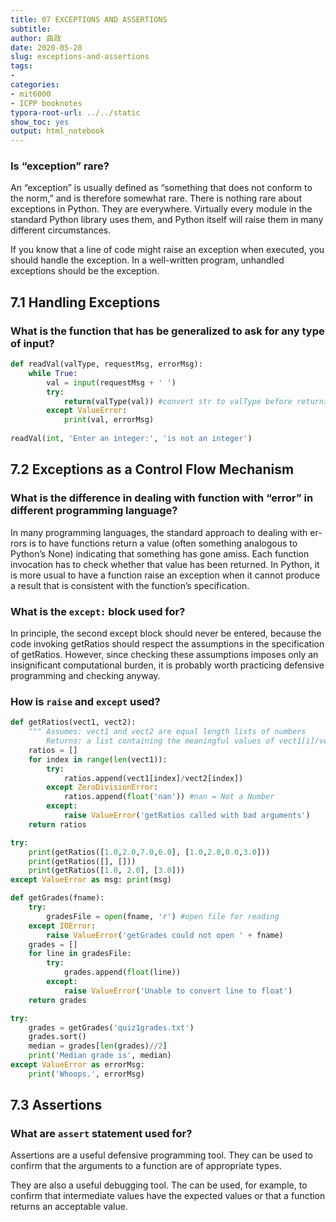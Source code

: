 ```yaml
---
title: 07 EXCEPTIONS AND ASSERTIONS
subtitle: 
author: 曲政
date: 2020-05-28
slug: exceptions-and-assertions
tags:
- 
categories:
- mit6000
- ICPP booknotes
typora-root-url: ../../static
show_toc: yes
output: html_notebook
---
```


### Is "exception" rare?

An “exception” is usually defined as “something that does not conform to the norm,” and is therefore somewhat rare. There is nothing rare about exceptions in Python. They are everywhere. Virtually every module in the standard Python library uses them, and Python itself will raise them in many different circumstances. 

If you know that a line of code might raise an exception when executed, you should handle the exception. In a well-written program, unhandled exceptions should be the exception.

## 7.1 Handling Exceptions

### What is the function that has be generalized to ask for any type of input?

```python
def readVal(valType, requestMsg, errorMsg): 
    while True:
        val = input(requestMsg + ' ')
        try:
            return(valType(val)) #convert str to valType before returning
        except ValueError:
            print(val, errorMsg)
            
readVal(int, 'Enter an integer:', 'is not an integer')
```

## 7.2 Exceptions as a Control Flow Mechanism

### What is the difference in dealing with function with "error" in different programming language? 

In many programming languages, the standard approach to dealing with er- rors is to have functions return a value (often something analogous to Python’s None) indicating that something has gone amiss. Each function invocation has to check whether that value has been returned. In Python, it is more usual to have a function raise an exception when it cannot produce a result that is consistent with the function’s specification.

### What is the `except:` block used for?

In principle, the second except block should never be entered, because the code invoking getRatios should respect the assumptions in the specification of getRatios. However, since checking these assumptions imposes only an insignificant computational burden, it is probably worth practicing defensive programming and checking anyway.

### How is `raise` and `except` used?

```python
def getRatios(vect1, vect2):
    """ Assumes: vect1 and vect2 are equal length lists of numbers
        Returns: a list containing the meaningful values of vect1[i]/vect2[i]"""
    ratios = []
    for index in range(len(vect1)):
        try:
            ratios.append(vect1[index]/vect2[index])
        except ZeroDivisionError:
            ratios.append(float('nan')) #nan = Not a Number
        except:
            raise ValueError('getRatios called with bad arguments')
    return ratios
```

```python
try:
    print(getRatios([1.0,2.0,7.0,6.0], [1.0,2.0,0.0,3.0]))     
    print(getRatios([], []))
    print(getRatios([1.0, 2.0], [3.0]))
except ValueError as msg: print(msg)
```

```python
def getGrades(fname):
    try:
        gradesFile = open(fname, 'r') #open file for reading
    except IOError:
        raise ValueError('getGrades could not open ' + fname)
    grades = []
    for line in gradesFile:
        try:
            grades.append(float(line))
        except:
            raise ValueError('Unable to convert line to float')
    return grades
```

```python
try:
    grades = getGrades('quiz1grades.txt')
    grades.sort()
    median = grades[len(grades)//2]
    print('Median grade is', median)
except ValueError as errorMsg:
    print('Whoops.', errorMsg)
```

## 7.3 Assertions

### What are `assert`  statement used for?

Assertions are a useful defensive programming tool. They can be used to confirm that the arguments to a function are of appropriate types. 

They are also a useful debugging tool. The can be used, for example, to confirm that intermediate values have the expected values or that a function returns an acceptable value.
